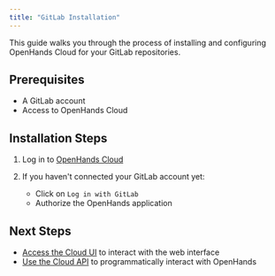 ```yaml
---
title: "GitLab Installation"
---
```


This guide walks you through the process of installing and configuring OpenHands Cloud for your GitLab repositories.

## Prerequisites

* A GitLab account
* Access to OpenHands Cloud

## Installation Steps

1. Log in to [OpenHands Cloud](https://app.all-hands.dev)

2. If you haven't connected your GitLab account yet:

   * Click on `Log in with GitLab`
   * Authorize the OpenHands application

## Next Steps

* [Access the Cloud UI](/modules/usage/cloud/cloud-ui) to interact with the web interface
* [Use the Cloud API](/modules/usage/cloud/cloud-api) to programmatically interact with OpenHands
